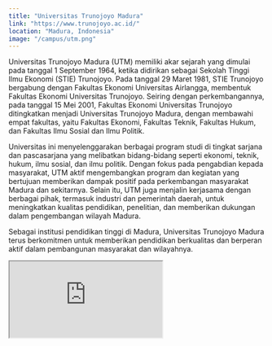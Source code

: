 ```yaml
---
title: "Universitas Trunojoyo Madura"
link: "https://www.trunojoyo.ac.id/"
location: "Madura, Indonesia"
image: "/campus/utm.png"
---
```


Universitas Trunojoyo Madura (UTM) memiliki akar sejarah yang dimulai pada tanggal 1 September 1964, ketika didirikan sebagai Sekolah Tinggi Ilmu Ekonomi (STIE) Trunojoyo. Pada tanggal 29 Maret 1981, STIE Trunojoyo bergabung dengan Fakultas Ekonomi Universitas Airlangga, membentuk Fakultas Ekonomi Universitas Trunojoyo. Seiring dengan perkembangannya, pada tanggal 15 Mei 2001, Fakultas Ekonomi Universitas Trunojoyo ditingkatkan menjadi Universitas Trunojoyo Madura, dengan membawahi empat fakultas, yaitu Fakultas Ekonomi, Fakultas Teknik, Fakultas Hukum, dan Fakultas Ilmu Sosial dan Ilmu Politik.

Universitas ini menyelenggarakan berbagai program studi di tingkat sarjana dan pascasarjana yang melibatkan bidang-bidang seperti ekonomi, teknik, hukum, ilmu sosial, dan ilmu politik. Dengan fokus pada pengabdian kepada masyarakat, UTM aktif mengembangkan program dan kegiatan yang bertujuan memberikan dampak positif pada perkembangan masyarakat Madura dan sekitarnya. Selain itu, UTM juga menjalin kerjasama dengan berbagai pihak, termasuk industri dan pemerintah daerah, untuk meningkatkan kualitas pendidikan, penelitian, dan memberikan dukungan dalam pengembangan wilayah Madura.

Sebagai institusi pendidikan tinggi di Madura, Universitas Trunojoyo Madura terus berkomitmen untuk memberikan pendidikan berkualitas dan berperan aktif dalam pembangunan masyarakat dan wilayahnya.

<iframe src="https://www.google.com/maps/embed?pb=!1m18!1m12!1m3!1d3958.9848403210513!2d112.72050577506978!3d-7.127749469905706!2m3!1f0!2f0!3f0!3m2!1i1024!2i768!4f13.1!3m3!1m2!1s0x2dd803dd886bbff5%3A0x9777ca139b28195d!2sUniversitas%20Trunojoyo%20Madura!5e0!3m2!1sid!2sid!4v1704548598366!5m2!1sid!2sid" className="w-full h-96 mb-32" loading="lazy" referrerpolicy="no-referrer-when-downgrade"></iframe>